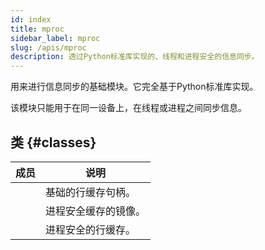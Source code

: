 ```yaml
---
id: index
title: mproc
sidebar_label: mproc
slug: /apis/mproc
description: 透过Python标准库实现的、线程和进程安全的信息同步。
---
```



<APITopBar type="module" source="mproc" />

用来进行信息同步的基础模块。它完全基于Python标准库实现。

该模块只能用于在同一设备上，在线程或进程之间同步信息。

## 类 {#classes}

|                                           成员                                           | <center>说明</center> |
| :--------------------------------------------------------------------------------------: | :-------------------- |
|     [<IconObjType type="class" hasText={true} text="LineBuffer"/>](./LineBuffer.mdx)     | 基础的行缓存句柄。    |
| [<IconObjType type="class" hasText={true} text="LineProcMirror"/>](./LineProcMirror.mdx) | 进程安全缓存的镜像。  |
| [<IconObjType type="class" hasText={true} text="LineProcBuffer"/>](./LineProcBuffer.mdx) | 进程安全的行缓存。    |
